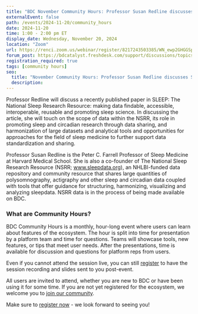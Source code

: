 ```yaml
---
title: "BDC November Community Hours: Professor Susan Redline discusses Sleep Data coming to BDC"
externalEvent: false
path: /events/2024-11-20/community_hours
date: 2024-11-20
time: 1:00 - 2:00 pm ET
display_date: Wednesday, November 20, 2024
location: "Zoom"
url: https://renci.zoom.us/webinar/register/8217243503385/WN_ewp2GHGGSpa36vwASC1xyQ
forum_post: https://bdcatalyst.freshdesk.com/support/discussions/topics/60000407894
registration_required: true
tags: [community hours]
seo:
  title: "November Community Hours: Professor Susan Redline discusses Sleep Data coming to BDC"
  description:
---
```

Professor Redline will discuss a recently published paper in SLEEP: The National Sleep Research Resource: making data findable, accessible, interoperable, reusable and promoting sleep science. In discussing the article, she will touch on the scope of data within the NSRR, its role in promoting sleep and circadian research through data sharing, and harmonization of large datasets and analytical tools and opportunities for approaches for the field of sleep medicine to further support data standardization and sharing.

Professor Susan Redline is the Peter C. Farrell Professor of Sleep Medicine at Harvard Medical School. She is also a co-founder of The National Sleep Research Resource (NSRR; www.sleepdata.org), an NHLBI-funded data repository and community resource that shares large quantities of polysomnography, actigraphy and other sleep and circadian data coupled with tools that offer guidance for structuring, harmonizing, visualizing and analyzing sleepdata. NSRR data is in the process of being made available on BDC.

### What are Community Hours?

BDC Community Hours is a monthly, hour-long event where users can learn about features of the ecosystem. The hour is split into time for presentation by a platform team and time for questions. Teams will showcase tools, new features, or tips that meet user needs. After the presentations, time is available for discussion and questions for platform reps from users.

Even if you cannot attend the session live, you can still [register](https://renci.zoom.us/webinar/register/8217243503385/WN_ewp2GHGGSpa36vwASC1xyQ) to have the session recording and slides sent to you post-event.

All users are invited to attend, whether you are new to BDC or have been using it for some time. If you are not yet registered for the ecosystem, we welcome you to [join our community](/join-bdc/).

Make sure to [register now](https://renci.zoom.us/webinar/register/8217243503385/WN_ewp2GHGGSpa36vwASC1xyQ) - we look forward to seeing you!
